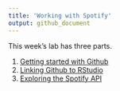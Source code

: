 ```yaml
---
title: 'Working with Spotify'
output: github_document
---
```


This week's lab has three parts.

  1. [Getting started with Github](everyday-w08-a.md)
  2. [Linking Github to RStudio](everyday-w08-b.md)
  3. [Exploring the Spotify API](everyday-w08-c.md)

